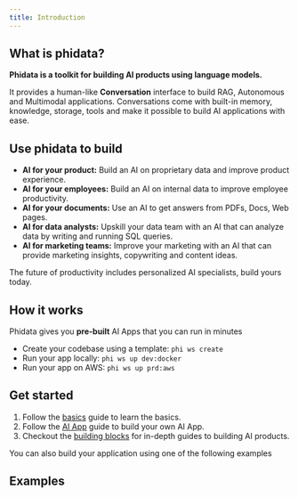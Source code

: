 ```yaml
---
title: Introduction
---
```


## What is phidata?

**Phidata is a toolkit for building AI products using language models.**

It provides a human-like **Conversation** interface to build RAG, Autonomous and Multimodal applications. Conversations come with built-in memory, knowledge, storage, tools and make it possible to build AI applications with ease.

## Use phidata to build

- **AI for your product:** Build an AI on proprietary data and improve product experience.
- **AI for your employees:** Build an AI on internal data to improve employee productivity.
- **AI for your documents:** Use an AI to get answers from PDFs, Docs, Web pages.
- **AI for data analysts:** Upskill your data team with an AI that can analyze data by writing and running SQL queries.
- **AI for marketing teams:** Improve your marketing with an AI that can provide marketing insights, copywriting and content ideas.

<Tip>

The future of productivity includes personalized AI specialists, build yours today.

</Tip>

## How it works

Phidata gives you **pre-built** AI Apps that you can run in minutes

- Create your codebase using a template: `phi ws create`
- Run your app locally: `phi ws up dev:docker`
- Run your app on AWS: `phi ws up prd:aws`

## Get started

1. Follow the [basics](/basics) guide to learn the basics.
2. Follow the [AI App](/ai-app/run-local) guide to build your own AI App.
3. Checkout the [building blocks](/blocks/overview) for in-depth guides to building AI products.

You can also build your application using one of the following examples

## Examples

<Snippet file="examples.mdx" />
